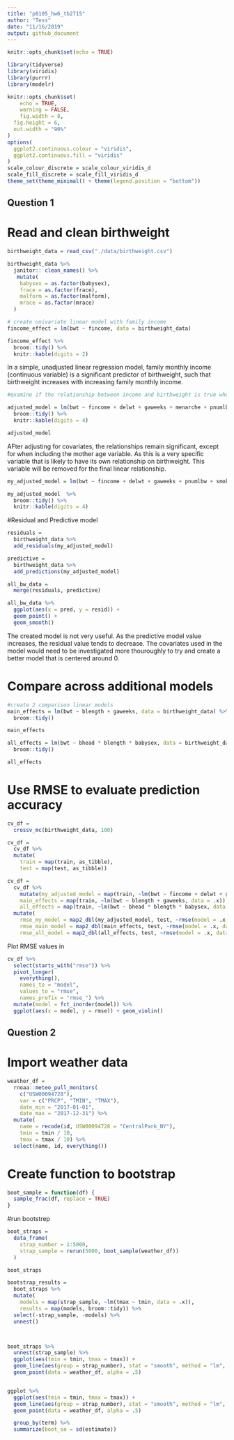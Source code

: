 ```yaml
---
title: "p8105_hw6_tb2715"
author: "Tess"
date: "11/16/2019"
output: github_document
---
```


```r
knitr::opts_chunk$set(echo = TRUE)

library(tidyverse)
library(viridis)
library(purrr)
library(modelr)

knitr::opts_chunk$set(
	echo = TRUE,
	warning = FALSE,
	fig.width = 8, 
  fig.height = 6,
  out.width = "90%"
)
options(
  ggplot2.continuous.colour = "viridis",
  ggplot2.continuous.fill = "viridis"
)
scale_colour_discrete = scale_colour_viridis_d
scale_fill_discrete = scale_fill_viridis_d
theme_set(theme_minimal() + theme(legend.position = "bottom"))
```

## Question 1
# Read and clean birthweight
```r
birthweight_data = read_csv("./data/birthweight.csv")

birthweight_data %>%
  janitor:: clean_names() %>%
   mutate(
    babysex = as.factor(babysex),
    frace = as.factor(frace),
    malform = as.factor(malform),
    mrace = as.factor(mrace)
  )
```

```r
# create univariate linear model with family income
fincome_effect = lm(bwt ~ fincome, data = birthweight_data) 

fincome_effect %>%
  broom::tidy() %>%
  knitr::kable(digits = 2)
```
In a simple, unadjusted linear regression model, family monthly income (continuous variable) is a significant predictor of birthweight, such that birthweight increases with increasing family monthly income.

```r
#examine if the relationship between income and birthweight is true when including covariates

adjusted_model = lm(bwt ~ fincome + delwt + gaweeks + menarche + pnumlbw + smoken + ppbmi, data = birthweight_data) %>% 
  broom::tidy() %>% 
  knitr::kable(digits = 4)

adjusted_model  
```
AFter adjusting for covariates, the relationships remain significant, except for when including the mother age variable. As this is a very specific variable that is likely to have its own relationship on birthweight. This variable will be removed for the final linear relationship. 

```r
my_adjusted_model = lm(bwt ~ fincome + delwt + gaweeks + pnumlbw + smoken + ppbmi, data = birthweight_data) 

my_adjusted_model  %>% 
  broom::tidy() %>% 
  knitr::kable(digits = 4)
```

#Residual and Predictive model
```r
residuals = 
  birthweight_data %>%
  add_residuals(my_adjusted_model)

predictive = 
  birthweight_data %>%
  add_predictions(my_adjusted_model)

all_bw_data = 
  merge(residuals, predictive)
```


```r
all_bw_data %>%
  ggplot(aes(x = pred, y = resid)) + 
  geom_point() +
  geom_smooth()
```
The created model is not very useful. As the predictive model value increases, the residual value tends to decrease. The covariates used in the model would need to be investigated more thouroughly to try and create a better model that is centered around 0. 

# Compare across additional models
```r
#create 2 comparison linear models
main_effects = lm(bwt ~ blength + gaweeks, data = birthweight_data) %>%
  broom::tidy()

main_effects

all_effects = lm(bwt ~ bhead * blength * babysex, data = birthweight_data) %>%
  broom::tidy()

all_effects

```

# Use RMSE to evaluate prediction accuracy
```r
cv_df = 
  crossv_mc(birthweight_data, 100)

cv_df =
  cv_df %>% 
  mutate(
    train = map(train, as_tibble),
    test = map(test, as_tibble))

cv_df = 
  cv_df %>% 
    mutate(my_adjusted_model = map(train, ~lm(bwt ~ fincome + delwt + gaweeks + pnumlbw + smoken + ppbmi, data = .x)), 
    main_effects = map(train, ~lm(bwt ~ blength + gaweeks, data = .x)),
    all_effects = map(train, ~lm(bwt ~ bhead * blength * babysex, data = .x))) %>% 
  mutate(
    rmse_my_model = map2_dbl(my_adjusted_model, test, ~rmse(model = .x, data = .y)),
    rmse_main_model = map2_dbl(main_effects, test, ~rmse(model = .x, data = .y)),
    rmse_all_model = map2_dbl(all_effects, test, ~rmse(model = .x, data = .y)))
```

Plot RMSE values in 
```r
cv_df %>% 
  select(starts_with("rmse")) %>% 
  pivot_longer(
    everything(),
    names_to = "model", 
    values_to = "rmse",
    names_prefix = "rmse_") %>% 
  mutate(model = fct_inorder(model)) %>% 
  ggplot(aes(x = model, y = rmse)) + geom_violin()
```


## Question 2
# Import weather data
```r
weather_df = 
  rnoaa::meteo_pull_monitors(
    c("USW00094728"),
    var = c("PRCP", "TMIN", "TMAX"), 
    date_min = "2017-01-01",
    date_max = "2017-12-31") %>%
  mutate(
    name = recode(id, USW00094728 = "CentralPark_NY"),
    tmin = tmin / 10,
    tmax = tmax / 10) %>%
  select(name, id, everything())
```

# Create function to bootstrap
```r
boot_sample = function(df) {
  sample_frac(df, replace = TRUE)
}
```

#run bootstrep
```r
boot_straps = 
  data_frame(
    strap_number = 1:5000,
    strap_sample = rerun(5000, boot_sample(weather_df))
  )

boot_straps
```

```r
bootstrap_results = 
  boot_straps %>% 
  mutate(
    models = map(strap_sample, ~lm(tmax ~ tmin, data = .x)),
    results = map(models, broom::tidy)) %>% 
  select(-strap_sample, -models) %>% 
  unnest() 



boot_straps %>% 
  unnest(strap_sample) %>% 
  ggplot(aes(tmin = tmin, tmax = tmax)) + 
  geom_line(aes(group = strap_number), stat = "smooth", method = "lm", se = FALSE, alpha = .1, color = "blue") +
  geom_point(data = weather_df, alpha = .5)


ggplot %>% 
  ggplot(aes(tmin = tmin, tmax = tmax)) + 
  geom_line(aes(group = strap_number), stat = "smooth", method = "lm", se = FALSE, alpha = .1, color = "blue") +
  geom_point(data = weather_df, alpha = .5)

  group_by(term) %>% 
  summarize(boot_se = sd(estimate))
```

